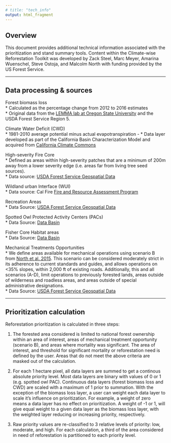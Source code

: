 ```yaml
---
# title: "tech_info"
output: html_fragment
---
```



## Overview  

This document provides additional technical information associated with the prioritization and stand summary tools. Content within the Climate-wise Reforestation Toolkit was developed by Zack Steel, Marc Meyer, Amarina Wuenschel, Steve Ostoja, and Malcolm North with funding provided by the US Forest Service.  

***

## Data processing & sources  

Forest biomass loss  
* Calculated as the percentage change from 2012 to 2016 estimates  
* Original data from the [LEMMA lab at Oregon State University]("https://lemma.forestry.oregonstate.edu/") and the USDA Forest Service Region 5.  

Climate Water Deficit (CWD)  
* 1981-2010 average potential minus actual evapotranspiration -
* Data layer developed as part of the California Basin Characterization Model and acquired from [California Climate Commons]("http://climate.calcommons.org/variable/climatic-water-deficit")  

High-severity Fire Core  
* Defined as areas within high-severity patches that are a minimum of 200m away from a lower severity edge (i.e. areas far from living tree seed sources).  
* Data source: [USDA Forest Service Geospatial Data]("https://www.fs.usda.gov/detail/r5/landmanagement/gis/?cid=STELPRDB5327833")  

Wildland urban Interface (WUI)  
* Data source: Cal Fire [Fire and Resource Assessment Program]("https://frap.fire.ca.gov/mapping/gis-data/")  

Recreation Areas  
* Data Source: [USDA Forest Service Geospatial Data]("https://www.fs.usda.gov/detail/r5/landmanagement/gis/?cid=STELPRDB5327833")   

Spotted Owl Protected Activity Centers (PACs)  
* Data Source: [Data Basin]("https://databasin.org/datasets/ee608449-2619-4c72-816c-0a75b1801015")  

Fisher Core Habitat areas  
* Data Source: [Data Basin]("https://databasin.org/datasets/ba0ca69e7e024cfdbf816a33b64238a5")  

Mechanical Treatments Opportunities  
* We define areas available for mechanical operations using scenario B from [North et al. 2015]("https://academic.oup.com/jof/article/113/1/40/4599106"). This scenario can be considered moderately strict in its adherence to current standards and guides, and allows operations on <35% slopes, within 2,000 ft of existing roads. Additionally, this and all scenarios (A-D), limit operations to previously forested lands, areas outside of wilderness and roadless areas, and areas outside of special administrative designations.  
* Data Source: [USDA Forest Service Geospatial Data]("https://www.fs.usda.gov/detail/r5/landmanagement/gis/?cid=STELPRDB5327833")  

***

## Prioritization calculation  

Reforestation prioritization is calculated in three steps:  

1) The forested area considered is limited to national forest ownership within an area of interest, areas of mechanical treatment opportunity (scenario B), and areas where mortality was significant. The area of interest, and threshold for significant mortality or reforestation need is defined by the user. Areas that do not meet the above criteria are masked out of the calculation.  

2) For each 1 hectare pixel, all data layers are summed to get a continous absolute priority level. Most data layers are binary with values of 0 or 1 (e.g. spotted owl PAC). Continuous data layers (forest biomass loss and CWD) are scaled with a maximum of 1 prior to summation. With the exception of the biomass loss layer, a user can weight each data layer to scale it's influence on prioritization. For example, a weight of zero means a data layer has no effect on prioritization. A weight of -1 or 1, will give equal weight to a given data layer as the biomass loss layer, with the weighted layer reducing or increasing priority, respectively.  

3) Raw priority values are re-classified to 3 relative levels of priority: low, moderate, and high. For each calculation, a third of the area considered in need of reforestation is partitioned to each priority level.  


